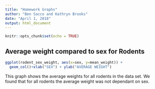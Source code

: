```yaml
---
title: "Homework Graphs"
author: "Ben Sacco and Kathryn Brooks"
date: "April 1, 2018"
output: html_document
---
```


```r
knitr::opts_chunk$set(echo = TRUE)
```

## Average weight compared to sex for Rodents
```r
ggplot(rodent_sex_weight, aes(x=sex, y=mean_weight)) +
  geom_col()+xlab("SEX") + ylab("AVERAGE WEIGHT")


```

This graph shows the average weights for all rodents in the data set.  We found that for all rodents the average weight was not dependant on sex.